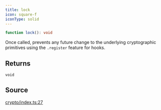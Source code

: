 ```yaml
---
title: lock
icon: square-f
iconType: solid
---
```


```ts
function lock(): void
```

Once called, prevents any future change to the underlying cryptographic primitives using the `.register` feature for
hooks.

## Returns

`void`

## Source

[crypto/index.ts:27](https://github.com/dominant-strategies/quais.js/blob/645041739db20c79ffe7730b79d42c9644eae500/src/crypto/index.ts#L27)

